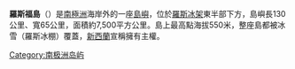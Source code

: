 {{Expand language|1=en|time=2021-04-24T02:44:47+00:00}}
{{noteTA
|1=zh-tw:冰棚;zh-cn:冰架;
}}
{{Infobox Islands
| name             = 羅斯福島
| image name       = Roosevelt Island, Antarctica - satellite image.jpg
| image caption    = 
| locator map      = Roosevelt Island Antarctica.png
| map caption = 
| map_custom       =
| nickname         =
| location         = [[南極洲|南極洲]]
| coordinates      = {{Coord|79|25|S|162|00|W|scale:2000000|display=inline,title}}
| archipelago      =
| total islands    =
| major islands    =
| area_km2         = 7500     <!-- | area             = {{Convert|7500|km2|sqmi|0|abbr=on}} ([[List_of_islands_by_area|91<sup>st</sup>]]) -->
| rank             = 
| length_km         = 130     <!-- | length           = {{Convert|130|km|mi|0|abbr=on}} -->
| width_km         = 65     <!-- | width            = {{Convert|65|km|mi|0|abbr=on}} -->
| highest mount    =
| elevation_m        = 550
| country          = Antarctica
| country admin divisions title     =
| country admin divisions           =
| country admin divisions title 1   =
| country admin divisions 1         =
| country admin divisions title 2   =
| country admin divisions 2         =
| country capital city              =
| country largest city              =
| country largest city population   =
| country leader title              =
| country leader name               =
| country 1                         =
| country 1 admin divisions title   =
| country 1 admin divisions         =
| country 1 capital city            =
| country 1 largest city            =
| country 1 largest city population =
| country 1 leader title            =
| country 1 leader name             =
| country 2                         =
| country 2 admin divisions title   =
| country 2 admin divisions         =
| country 2 capital city            =
| country 2 largest city            =
| country 2 largest city population =
| country 2 leader title            =
| country 2 leader name             =
| population       = 0
| population as of =
| density_km2 =
| ethnic groups    =
| additional info  = 根據[[南極條約體系|南極條約體系]]管理
}}
'''羅斯福島'''（{{lang-en|Roosevelt Island}}）是[[南極洲|南極洲]]海岸外的一座[[島嶼|島嶼]]，位於[[羅斯冰架|羅斯冰架]]東半部下方，島嶼長130公里、寬65公里，面積約7,500平方公里。島上最高點海拔550米，整座島都被冰雪（羅斯冰棚）覆蓋，[[新西蘭|新西蘭]]宣稱擁有主權。

{{DEFAULTSORT:Roosevelt Island}}
[[Category:南极洲岛屿|Category:南极洲岛屿]]